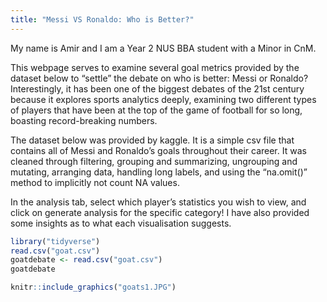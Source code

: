 ```yaml
---
title: "Messi VS Ronaldo: Who is Better?"
---
```


My name is Amir and I am a Year 2 NUS BBA student with a Minor in CnM. 

This webpage serves to examine several goal metrics provided by the dataset below to "settle" the debate on who is better: Messi or Ronaldo? Interestingly, it has been one of the biggest debates of the 21st century because it explores sports analytics deeply, examining two different types of players that have been at the top of the game of football for so long, boasting record-breaking numbers.

The dataset below was provided by kaggle. It is a simple csv file that contains all of Messi and Ronaldo's goals throughout their career. It was cleaned through filtering, grouping and summarizing, ungrouping and mutating, arranging data, handling long labels, and using the "na.omit()" method to implicitly not count NA values. 

In the analysis tab, select which player's statistics you wish to view, and click on generate analysis for the specific category! I have also provided some insights as to what each visualisation suggests.



```r
library("tidyverse")
read.csv("goat.csv")
goatdebate <- read.csv("goat.csv")
goatdebate

```

```r
knitr::include_graphics("goats1.JPG")
```

